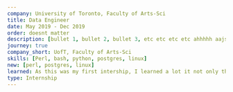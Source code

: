 ---
company: University of Toronto, Faculty of Arts-Sci
title: Data Engineer
date: May 2019 - Dec 2019
order: doesnt matter
description: [bullet 1, bullet 2, bullet 3, etc etc etc etc ahhhhh aajsdajksdhajksdd adjaksdnajksd askdkjasdak dasdjasdkaksdjansd asdlkqelqweqwelqkmeqw asda;dk;lqwkd;lqkwd]
journey: true
company_short: UofT, Faculty of Arts-Sci
skills: [Perl, bash, python, postgres, linux]
new: [perl, postgres, linux]
learned: As this was my first intership, I learned a lot it not only the above technologies,but performing upkeep with root access on production servers taught a lot of valuable lessons, of reliability engineering to maintain system uptime.
type: Internship
---
